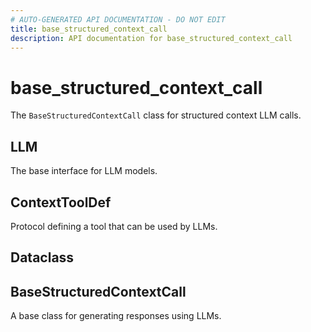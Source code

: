 ```yaml
---
# AUTO-GENERATED API DOCUMENTATION - DO NOT EDIT
title: base_structured_context_call
description: API documentation for base_structured_context_call
---
```


# base_structured_context_call

The `BaseStructuredContextCall` class for structured context LLM calls.

## <ApiType type="Alias" path="calls/base_structured_context_call/index" symbolName="LLM" /> LLM

The base interface for LLM models.

## <ApiType type="Alias" path="calls/base_structured_context_call/index" symbolName="ContextToolDef" /> ContextToolDef

Protocol defining a tool that can be used by LLMs.

## <ApiType type="Alias" path="calls/base_structured_context_call/index" symbolName="Dataclass" /> Dataclass

## <ApiType type="Class" path="calls/base_structured_context_call/index" symbolName="BaseStructuredContextCall" /> BaseStructuredContextCall

A base class for generating responses using LLMs.


